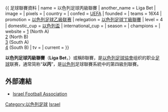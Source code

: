 {{ 足球聯賽資料
| name                 = 以色列足球丙級聯賽
| another_name         = Liga Bet
| image                =
| pixels               =
| country              = {{ISR}}
| confed               = [[UEFA|UEFA]]
| founded    = {{Start date and age|1949}}
| teams                = 16X4
| promotion            = [[以色列足球乙級联赛|以色列足球乙級联赛]]
| relegation           = [[以色列足球丁級聯賽|以色列足球丁級聯賽]]
| level                = 4
| domestic_cup         = [[以色列盃|以色列盃]]
| international_cup    = 
| season               =
| champions            = 
| website    = [http://eng.football.org.il/Leagues/Pages/LeagueDetails.aspx?LEAGUE_ID=71] (North A)<br />[http://eng.football.org.il/Leagues/Pages/LeagueDetails.aspx?LEAGUE_ID=72] (North B)<br />[http://eng.football.org.il/Leagues/Pages/LeagueDetails.aspx?LEAGUE_ID=73] (South A)<br />[http://eng.football.org.il/Leagues/Pages/LeagueDetails.aspx?LEAGUE_ID=74] (South B)
| tv         = 
| current              = 
}}

'''以色列足球丙級聯賽'''（'''Liga Bet'''，{{lang-he|ליגה ב'}}）或稱B聯賽，是[[以色列足球協會|以色列足球協會]]组织的职业[[足球|足球]]联赛，通常简称“'''以丙'''”，是[[以色列|以色列]]足球聯賽系統中的第四級別聯賽。

== 外部連結 ==
*[http://eng.football.org.il Israel Football Association]{{Webarchive|url=https://archive.today/20120723111138/http://eng.football.org.il/ |date=2012-07-23 }}


[[Category:以色列足球|Category:以色列足球]]
[[Category:歐洲各國足球聯賽|Israel]]
